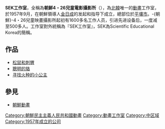 {{Multiple issues|
{{Expand language|1=en|time=2021-08-30T15:30:49+00:00}}
{{Unreferenced|time=2021-08-30T15:30:49+00:00}}
}}
{{NoteTA
|G1=Korea
}}
'''SEK工作室'''，全稱為'''朝鮮4・26兒童電影攝影所'''（{{kor|名=北|k=조선4·26아동영화촬영소|hj=朝鮮4・26兒童映畵撮影所}}），為[[北韓|北韓]]唯一的[[動畫|動畫]]工作室，於1957年9月，在朝鮮領導人[[金日成|金日成]]的发起和指导下成立，總部位於[[平壤市|平壤市]]。-{朝鮮}-4・26兒童映畫攝影所起初有1600多名工作人员，引进先进设备后，一度减至500多人。工作室對外統稱為『SEK工作室』，SEK為Scientific Educational Korea的簡稱。

==作品==
*[[松鼠和刺猬|松鼠和刺猬]]
*[[聰明的貉|聰明的貉]]
*[[寻找火种的小公主|寻找火种的小公主]]

==參見==
*[[朝鮮動畫|朝鮮動畫]]

[[Category:朝鮮民主主義人民共和國動畫|Category:朝鮮民主主義人民共和國動畫]]
[[Category:動畫工作室|Category:動畫工作室]]
[[Category:中区域|Category:中区域]]
[[Category:1957年成立的公司|Category:1957年成立的公司]]